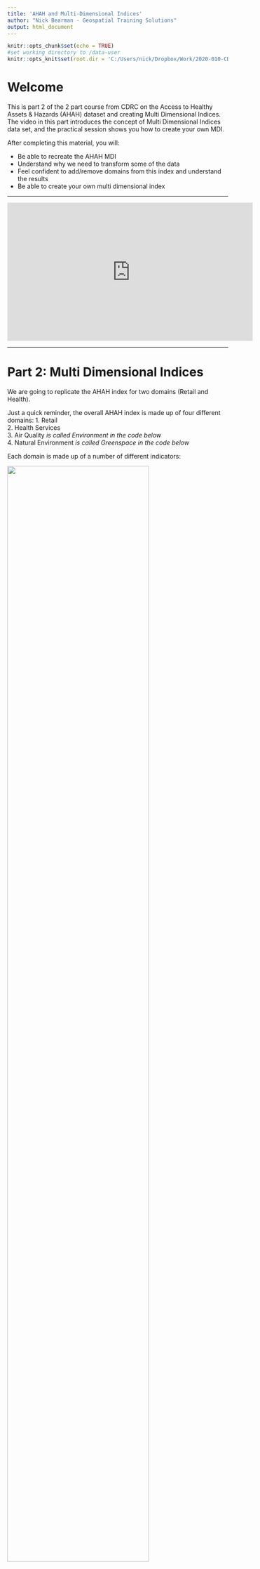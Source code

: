 ```yaml
---
title: 'AHAH and Multi-Dimensional Indices'
author: "Nick Bearman - Geospatial Training Solutions"
output: html_document
---
```

  
```r
knitr::opts_chunk$set(echo = TRUE)
#set working directory to /data-user
knitr::opts_knit$set(root.dir = 'C:/Users/nick/Dropbox/Work/2020-010-CDRC-training/ahah-multi-dimensional-indices/cdrc-ahah-mdi-course-material-repo/data-user')
```

# Welcome

This is part 2 of the 2 part course from CDRC on the Access to Healthy Assets & Hazards (AHAH) dataset and creating Multi Dimensional Indices. The video in this part introduces the concept of Multi Dimensional Indices data set, and the practical session shows you how to create your own MDI. 

After completing this material, you will:  

- Be able to recreate the AHAH MDI 
- Understand why we need to transform some of the data  
- Feel confident to add/remove domains from this index and understand the results  
- Be able to create your own multi dimensional index  

----

<iframe width="560" height="315" src="https://www.youtube.com/embed/VpWUT9ghVtc" frameborder="0" allow="accelerometer; autoplay; clipboard-write; encrypted-media; gyroscope; picture-in-picture" allowfullscreen></iframe>

----


# Part 2: Multi Dimensional Indices

We are going to replicate the AHAH index for two domains (Retail and Health). 

Just a quick reminder, the overall AHAH index is made up of four different domains:
1. Retail  
2. Health Services  
3. Air Quality *is called Environment in the code below*  
4. Natural Environment *is called Greenspace in the code below*  

Each domain is made up of a number of different indicators:  
  
  ![](images/ahah-structure-graphic.png){ width=80% }
  

  
### Downloading AHAH Source Data
  
To create an index, we are going to use the source files for AHAH. These are the distances to nearest for each LSOA. 

- Go to https://data.cdrc.ac.uk/dataset/access-healthy-assets-hazards-ahah  

- Download the AHAH Inputs/Components file: `allvariableslsoawdeciles.csv`  

- Also have a look at the metadata file if you wish.  

### Loading Source data in R

- Start a new Script in RStudio.  

- Set your working directory.  

- Use this code to read in the file:
  
```r
data <- read.csv("allvariableslsoawdeciles.csv")
```

- Use `head()` to check what the data are:
  
```r
head(data)
```

- Is this the data we expect to see?  
  
- Use `View()` to look at the data.  

- Is this what you expect?  
  
*There will be character `chr`, integer `int` and numeric `num` values in this data frame. Make sure you can identify which is which, and that you know what the differences are.*
  
- How are the data distributed? (try `hist()`).  
  
### Setup

We need some libraries for this work. Remember to install them if you haven't got them installed already. 

```r
#load libraries (and install if needed)
  library(nFactors)
  library(data.table)
  library(dplyr)
```

### Ranking the Data

When creating an index, we need to rank the data, rather than using the source distances. Additionally, all the data need to be in the same order (so, for example, low values are 'good' and high values are 'bad'). Use this code to rank the data, and then re-order it where needed.

```r
#the rank code reorders the data. for example:
#have a look at the gamb_dist data
head(data$gamb_dist)
#rank the data
data$gamb_dist_rank <- rank(data$gamb_dist,ties.method= "min")
#look at the data
head(data$gamb_dist_rank)
```
In this code we use a shortened version (where we overwrite the data rather than creating a new column each time). This saves us ending up with many many columns. 

Sometimes you might see a 0.5 value. This is when two values are the same, and so would usually have the same rank. The 0.5 R applies so these values can be put in order. 

```r
#retail
data$gamb_dist <- rank(data$gamb_dist,ties.method= "min")
data$gamb_dist <- rank(-data$gamb_dist) # Invert ranking
data$ffood_dist <- rank(data$ffood_dist,ties.method= "min")
data$ffood_dist <- rank(-data$ffood_dist) # Invert ranking
data$pubs_dist <- rank(data$pubs_dist,ties.method= "min")
data$pubs_dist <- rank(-data$pubs_dist) # Invert ranking
data$off_dist <- rank(data$off_dist,ties.method= "min")
data$off_dist <- rank(-data$off_dist) # Invert ranking
data$tobac_dist<- rank(data$tobac_dist,ties.method= "min")
data$tobac_dist <- rank(-data$tobac_dist) # Invert ranking

#health
data$gpp_dist <- rank(data$gpp_dist,ties.method= "min")
data$ed_dist <- rank(data$ed_dist,ties.method= "min")
data$dent_dist <- rank(data$dent_dist,ties.method= "min")
data$pharm_dist <- rank(data$pharm_dist,ties.method= "min")
data$leis_dist <- rank(data$leis_dist,ties.method= "min")
```

<!-- - Which ones have been re-ordered, and which ones have not? Why? -->
  
### Transformations
  
We also need to transform the data. We apply a Rankit rank-based normalisation to allow us to merge the rank based indicators. 

To apply this transformation we need to setup a custom function:

```r
#Rankit rank-based normalisation
  exp_default <- function(x,y){(x-0.5)/nrow(y)} 
```

We apply this `exp_default` function to the data, and then use the `qnorm` function to convert the ratios to measures (so we can combine them later on). 

```r
#retail
data$gamb_dist <- exp_default(data$gamb_dist, data)
data$gamb_dist <- qnorm(data$gamb_dist, mean = 0, sd = 1)
data$ffood_dist <- exp_default(data$ffood_dist, data)
data$ffood_dist <- qnorm(data$ffood_dist, mean = 0, sd = 1)
data$pubs_dist <- exp_default(data$pubs_dist, data)
data$pubs_dist <- qnorm(data$pubs_dist, mean = 0, sd = 1)
data$leis_dist <- exp_default(data$leis_dist, data)
data$leis_dist <- qnorm(data$leis_dist, mean = 0, sd = 1)
data$off_dist <- exp_default(data$off_dist, data)
data$off_dist <- qnorm(data$off_dist, mean = 0, sd = 1)
data$tobac_dist <- exp_default(data$tobac_dist, data)
data$tobac_dist <- qnorm(data$tobac_dist, mean = 0, sd = 1)

#health
data$gpp_dist <- exp_default(data$gpp_dist, data)
data$gpp_dist <- qnorm(data$gpp_dist, mean = 0, sd = 1)
data$ed_dist <- exp_default(data$ed_dist, data)
data$ed_dist <- qnorm(data$ed_dist, mean = 0, sd = 1)
data$dent_dist <- exp_default(data$dent_dist, data)
data$dent_dist <- qnorm(data$dent_dist, mean = 0, sd = 1)
data$pharm_dist <- exp_default(data$pharm_dist, data)
data$pharm_dist <- qnorm(data$pharm_dist, mean = 0, sd = 1)
```


### Combining the Indicators to the Domains

The next step is to combine the various indicators to each of the domains:
  
```r
# Domain scores
# weight scores for each domain
#retail
data$r_domain <- (0.20 * data$gamb_dist +
                    0.20 * data$ffood_dist +
                    0.20 * data$pubs_dist +
                    0.20 * data$off_dist +
                    0.20 * data$tobac_dist)
#health
data$h_domain <- (0.20 * data$gpp_dist +
                    0.20 * data$ed_dist +
                    0.20 * data$dent_dist +
                    0.20 * data$pharm_dist +
                    0.20 * data$leis_dist)
```


We apply an exponential transformation, to avoid the cancellation effect. It also has the impact of biasing the lower end (the 'bad' values) . 

Again, we need a custom function to run these transformations:

```r
#function for exponential transformations
  # Exponential transformation  ~>   X=-23 ln(1-R(1-exp(-100/23)))
  exp_trans <- function(x,y){-23*log(1-(x/nrow(y))*(1-exp(-100/23)), base = exp(1))}
```

We rank and then transform the domain scores:

```r
# rank the domain scores
# Domain ranks
data$r_rank <- rank(data$r_domain,ties.method= "min")
data$h_rank <- rank(data$h_domain,ties.method= "min")

# apply the exponential transformation to the scores
# Exp domains
data$r_exp <- exp_trans(data$r_rank,data)
data$h_exp <- exp_trans(data$h_rank,data)
```

### Calculating the Index Score

We then calculate the index score:
  
```r
#combine (at equal weighting) to make the AHAH score
# AHAH score
data$ahah <- (0.5 * data$r_exp + 
                0.5 * data$h_exp)
```

We can also do so subsequent calculations for creating the ranks and deciles:
  
```r
# Create Ranks and Deciles
data$r_ahah <- rank(data$ahah,ties.method= "min")

data$d_ahah <- ntile(data$ahah, 10)
data$d5_ahah <- ntile(data$ahah, 5)

data$r_dec <- ntile(data$r_exp,10)
data$h_dec <- ntile(data$h_exp,10)
```

*Deciles are often used with multi-dimensional indices (including the IMD) so users can easily pick out the top 10% most unhealthily / most deprived areas.*

*We also calculate the ranks, as some users find it easier to work with ranks, as it allows them to find the most unhealthy place in GB or in their local authority, for example.*

Finally we can write out the data as a CSV file, either with all the columns

```r
#write out csv file with all columns
write.csv(data,"2020-09-25-r+h.csv",quote = FALSE, row.names = FALSE)

```

Or just a subset:
  
```r
# extract only LSOA code rank, values and AHAH index
# Extract only Domains and Index ranking/Deciles
data_ph <- fread("2020-09-25-r+h.csv")
data_ph <- data_ph[ ,c(2,36:47)]
write.csv(data_ph,"2020-09-25-summary.csv",quote = FALSE, row.names = FALSE)
```

### Comparisons

- Now we have our output, try creating a map of it, based on the code from the previous sessions  

- Try also comparing either the map or the table of values to the AHAH index - what has changed?  
  
- Try removing one (or more) of the indicators. How does this impact things?  
  
- Try swapping out the Retail domain and put in something else? (see full script for details). 


----
  
This practical was written using R 4.0.2 (2020-06-22) and RStudio Cloud (RStudio Server Pro Version 1.3.1056-1) by Dr. Nick Bearman (nick@geospatialtrainingsolutions.co.uk). 

This code is based on the AHAH code, from https://github.com/GDSL-UL/AHAH/blob/master/create_index_version2.R. Sample code is also available in the scripts folder, for the two domains in `mdi-all-domains-example.R` and all four domains in `mdi-all-domains-example.R`. 

This work is licensed under the Attribution-NonCommercial-ShareAlike 4.0 International License. To view a copy of this license, visit http://creativecommons.org/licenses/by-nc-sa/4.0/. The latest version of the workbook is available from <!-- data.cdrc.ac.uk and --> https://github.com/nickbearman/cdrc-ahah-mdi-course. This version was created on `r format(Sys.time(), '%d %B %Y')`. 

